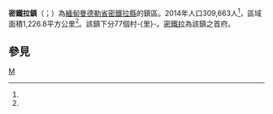 {{Infobox settlement
|name = 密鐵拉鎮
|native_name = {{lang|my|မိတ္ထီလာမြို့နယ်}}
|settlement_type = [[密鐵拉縣|密鐵拉縣]]鎮區
|image_skyline = 
|image_map = 
|mapsize = 
|map_caption = 
|pushpin_label_position = bottom
|pushpin_map = Burma
|pushpin_map_caption = 密鐵拉鎮在緬甸的位置
|seat = [[密鐵拉|密鐵拉]]
|seat_type = 首府
|subdivision_type = 國家
|subdivision_name = {{flag|Burma}}
|subdivision_type1 = [[缅甸行政区划|省邦]]
|subdivision_name1 = [[曼德勒省|曼德勒省]]
|subdivision_type2 = [[縣_(緬甸)|縣]]
|subdivision_name2 = [[密鐵拉縣|密鐵拉縣]]
|area_total_km2 = 1,226.8
|population_footnotes =<ref name="citypopulation">[http://www.citypopulation.de/php/myanmar-admin.php MYANMAR: Administrative Division]. Citypopulation. 2015-11-27</ref>
|population = 309,663
|population_as_of = 2014
|population_density_km2 = 252.41
|coordinates_display = inline,title
|coordinates_region = MM
|latNS = N
|latd = 20
|latm = 53
|lats = 00
|longEW = E
|longd = 95
|longm = 53
|longs = 00
|elevation_ft = 
|elevation_m = 
|timezone = [[Myanmar_Standard_Time|MST]]
|utc_offset = +6:30
|website =
}}

'''密鐵拉鎮'''（{{lang-my|မိတ္ထီလာမြို့နယ်}}；{{lang-en|Meiktila Township}}）為[[緬甸|緬甸]][[曼德勒省|曼德勒省]][[密鐵拉縣|密鐵拉縣]]的鎮區。2014年人口309,663人<ref name=citypopulation/>，區域面積1,226.8平方公里<ref name=citypopulation/>。該鎮下分77個村-{里}-。[[密鐵拉|密鐵拉]]為該鎮之首府。

==參見==
{{Reflist}}

{{曼德勒省行政區劃|state=collapsed}}

[[Category:曼德勒省鎮區|M]]

{{Burma-geo-stub}}